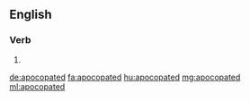 ==English==

===Verb===
{{head|en|verb form}}

# {{en-past of|apocopate}}

[[de:apocopated]]
[[fa:apocopated]]
[[hu:apocopated]]
[[mg:apocopated]]
[[ml:apocopated]]